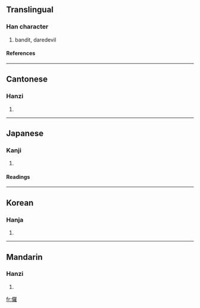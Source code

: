{{see|罗}}

==Translingual==
===Han character===
{{Han char|rn=9|rad=人|as=19|sn=21|four=2621<sub>4</sub>|canj=人田中土 (OWLG)}}
# bandit, daredevil
====References====
{{Han ref|kx=0121.380|dkj=01313|dj=0257.020|hdz=10239.030|uh=5138|ud=20792|bh=C4D8|bd=50392}}
----
==Cantonese==
===Hanzi===
{{yue-hanzi|jyut=|y=lo4}}
# {{defn|Cantonese}}
----
==Japanese==
===Kanji===
{{ja-kanji|grade=|rs=人19}}
# {{defn|Japanese}}
====Readings====
{{ja-readings|on=[[ら]] (ra)|kun=[[さばく]] (sabaku)}}
----
==Korean==
===Hanja===
{{ko-hanja|hangeul=라|rv=ra|mr=ra}}
# {{defn|Korean}}
----
==Mandarin==
===Hanzi===
{{cmn-hanzi|pin=[[luó]] (luo2)|wg=lo<sup>2</sup>}}
# {{defn|Mandarin}}

[[fr:儸]]